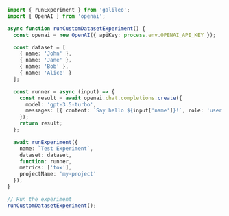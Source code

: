 ```typescript TypeScript
import { runExperiment } from 'galileo';
import { OpenAI } from 'openai';

async function runCustomDatasetExperiment() {
  const openai = new OpenAI({ apiKey: process.env.OPENAI_API_KEY });

  const dataset = [
    { name: 'John' },
    { name: 'Jane' },
    { name: 'Bob' },
    { name: 'Alice' }
  ];

  const runner = async (input) => {
    const result = await openai.chat.completions.create({
      model: 'gpt-3.5-turbo',
      messages: [{ content: `Say hello ${input['name']}!`, role: 'user' }]
    });
    return result;
  };

  await runExperiment({
    name: `Test Experiment`,
    dataset: dataset,
    function: runner,
    metrics: ['tox'],
    projectName: 'my-project'
  });
}

// Run the experiment
runCustomDatasetExperiment(); 
```
